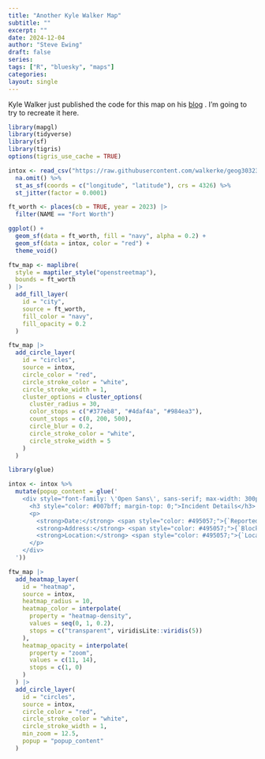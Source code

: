 ```yaml
---
title: "Another Kyle Walker Map"
subtitle: ""
excerpt: ""
date: 2024-12-04
author: "Steve Ewing"
draft: false
series:
tags: ["R", "bluesky", "maps"]
categories:
layout: single
---
```


Kyle Walker just published the code for this map on his [blog](https://walker-data.com/posts/mapgl-dots/) . I'm going to try to recreate it here. 

```r
library(mapgl)
library(tidyverse)
library(sf)
library(tigris)
options(tigris_use_cache = TRUE)

intox <- read_csv("https://raw.githubusercontent.com/walkerke/geog30323/refs/heads/master/intoxication.csv") %>%
  na.omit() %>%
  st_as_sf(coords = c("longitude", "latitude"), crs = 4326) %>%
  st_jitter(factor = 0.0001)

ft_worth <- places(cb = TRUE, year = 2023) |> 
  filter(NAME == "Fort Worth")

ggplot() + 
  geom_sf(data = ft_worth, fill = "navy", alpha = 0.2) + 
  geom_sf(data = intox, color = "red") + 
  theme_void()

```

```r
ftw_map <- maplibre(
  style = maptiler_style("openstreetmap"), 
  bounds = ft_worth
) |>
  add_fill_layer(
    id = "city",
    source = ft_worth,
    fill_color = "navy",
    fill_opacity = 0.2
  ) 

ftw_map |> 
  add_circle_layer(
    id = "circles",
    source = intox,
    circle_color = "red",
    circle_stroke_color = "white",
    circle_stroke_width = 1,
    cluster_options = cluster_options(
      cluster_radius = 30,
      color_stops = c("#377eb8", "#4daf4a", "#984ea3"), 
      count_stops = c(0, 200, 500),
      circle_blur = 0.2,
      circle_stroke_color = "white",
      circle_stroke_width = 5
    )
  )
```

```r
library(glue)

intox <- intox %>%
  mutate(popup_content = glue('
    <div style="font-family: \'Open Sans\', sans-serif; max-width: 300px; padding: 10px; background-color: #f8f9fa; border-radius: 5px; box-shadow: 0 2px 5px rgba(0,0,0,0.1);">
      <h3 style="color: #007bff; margin-top: 0;">Incident Details</h3>
      <p>
        <strong>Date:</strong> <span style="color: #495057;">{`Reported Date`}</span><br>
        <strong>Address:</strong> <span style="color: #495057;">{`Block Address`}</span><br>
        <strong>Location:</strong> <span style="color: #495057;">{`Location Description`}</span>
      </p>
    </div>
  '))

ftw_map |> 
  add_heatmap_layer(
    id = "heatmap",
    source = intox,
    heatmap_radius = 10, 
    heatmap_color = interpolate(
      property = "heatmap-density",
      values = seq(0, 1, 0.2),
      stops = c("transparent", viridisLite::viridis(5))
    ),
    heatmap_opacity = interpolate(
      property = "zoom",
      values = c(11, 14),
      stops = c(1, 0)
    )
  ) |> 
  add_circle_layer(
    id = "circles",
    source = intox,
    circle_color = "red",
    circle_stroke_color = "white",
    circle_stroke_width = 1, 
    min_zoom = 12.5,
    popup = "popup_content"
  ) 
```

